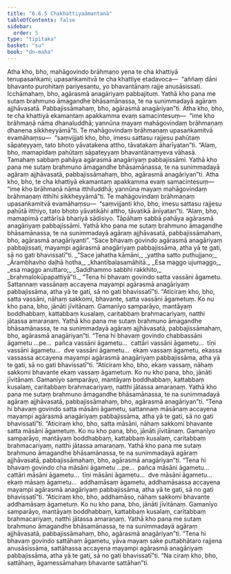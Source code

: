 ```yaml
---
title: "6.6.5 Chakhattiyaāmantanā"
tableOfContents: false
sidebar:
  order: 5
type: "tipitaka"
basket: "su"
book: "dn-maha"
---
```



<DynamicBreadcrumb />

<Division number="322" book="dn-maha">

<Paragraph number="726" book="dn-maha">
Atha kho, bho, mahāgovindo brāhmaṇo yena te cha khattiyā tenupasaṅkami; upasaṅkamitvā te cha khattiye etadavoca—  “aññaṃ dāni bhavanto purohitaṃ pariyesantu, yo bhavantānaṃ rajje anusāsissati. Icchāmahaṃ, bho, agārasmā anagāriyaṃ pabbajituṃ. Yathā kho pana me sutaṃ brahmuno āmagandhe bhāsamānassa, te na sunimmadayā agāraṃ ajjhāvasatā. Pabbajissāmahaṃ, bho, agārasmā anagāriyan”ti. Atha kho, bho, te cha khattiyā ekamantaṃ apakkamma evaṃ samacintesuṃ—  “ime kho brāhmaṇā nāma dhanaluddhā; yannūna mayaṃ mahāgovindaṃ brāhmaṇaṃ dhanena sikkheyyāmā”ti. Te mahāgovindaṃ brāhmaṇaṃ upasaṅkamitvā evamāhaṃsu—  “saṃvijjati kho, bho, imesu sattasu rajjesu pahūtaṃ sāpateyyaṃ, tato bhoto yāvatakena attho, tāvatakaṃ āharīyatan”ti. “Alaṃ, bho, mamapidaṃ pahūtaṃ sāpateyyaṃ bhavantānaṃyeva vāhasā. Tamahaṃ sabbaṃ pahāya agārasmā anagāriyaṃ pabbajissāmi. Yathā kho pana me sutaṃ brahmuno āmagandhe bhāsamānassa, te na sunimmadayā agāraṃ ajjhāvasatā, pabbajissāmahaṃ, bho, agārasmā anagāriyan”ti. Atha kho, bho, te cha khattiyā ekamantaṃ apakkamma evaṃ samacintesuṃ—  “ime kho brāhmaṇā nāma itthiluddhā; yannūna mayaṃ mahāgovindaṃ brāhmaṇaṃ itthīhi sikkheyyāmā”ti. Te mahāgovindaṃ brāhmaṇaṃ upasaṅkamitvā evamāhaṃsu—  “saṃvijjanti kho, bho, imesu sattasu rajjesu pahūtā itthiyo, tato bhoto yāvatikāhi attho, tāvatikā ānīyatan”ti. “Alaṃ, bho, mamapimā cattārīsā bhariyā sādisiyo. Tāpāhaṃ sabbā pahāya agārasmā anagāriyaṃ pabbajissāmi. Yathā kho pana me sutaṃ brahmuno āmagandhe bhāsamānassa, te na sunimmadayā agāraṃ ajjhāvasatā, pabbajissāmahaṃ, bho, agārasmā anagāriyanti”.
</Paragraph>

</Division>
<Division number="323" book="dn-maha">

<Paragraph number="727" book="dn-maha">
“Sace bhavaṃ govindo agārasmā anagāriyaṃ pabbajissati, mayampi agārasmā anagāriyaṃ pabbajissāma, atha yā te gati, sā no gati bhavissatī”ti.
</Paragraph>

<Paragraph number="728" type="verses" book="dn-maha">
_“Sace jahatha kāmāni,_  
_yattha satto puthujjano;_  
_Ārambhavho daḷhā hotha,_  
_khantībalasamāhitā._  

</Paragraph>

<Paragraph number="729" type="verses" book="dn-maha">
_Esa maggo ujumaggo,_  
_esa maggo anuttaro;_  
_Saddhammo sabbhi rakkhito,_  
_brahmalokūpapattiyā”ti._  

</Paragraph>

<Paragraph number="730" book="dn-maha">
“Tena hi bhavaṃ govindo satta vassāni āgametu. Sattannaṃ vassānaṃ accayena mayampi agārasmā anagāriyaṃ pabbajissāma, atha yā te gati, sā no gati bhavissatī”ti.
</Paragraph>

<Paragraph number="731" book="dn-maha">
“Aticiraṃ kho, bho, satta vassāni, nāhaṃ sakkomi, bhavante, satta vassāni āgametuṃ. Ko nu kho pana, bho, jānāti jīvitānaṃ. Gamanīyo samparāyo, mantāyaṃ boddhabbaṃ, kattabbaṃ kusalaṃ, caritabbaṃ brahmacariyaṃ, natthi jātassa amaraṇaṃ. Yathā kho pana me sutaṃ brahmuno āmagandhe bhāsamānassa, te na sunimmadayā agāraṃ ajjhāvasatā, pabbajissāmahaṃ, bho, agārasmā anagāriyan”ti. “Tena hi bhavaṃ govindo chabbassāni āgametu …pe…  pañca vassāni āgametu…  cattāri vassāni āgametu…  tīṇi vassāni āgametu…  dve vassāni āgametu…  ekaṃ vassaṃ āgametu, ekassa vassassa accayena mayampi agārasmā anagāriyaṃ pabbajissāma, atha yā te gati, sā no gati bhavissatī”ti.
</Paragraph>

<Paragraph number="732" book="dn-maha">
“Aticiraṃ kho, bho, ekaṃ vassaṃ, nāhaṃ sakkomi bhavante ekaṃ vassaṃ āgametuṃ. Ko nu kho pana, bho, jānāti jīvitānaṃ. Gamanīyo samparāyo, mantāyaṃ boddhabbaṃ, kattabbaṃ kusalaṃ, caritabbaṃ brahmacariyaṃ, natthi jātassa amaraṇaṃ. Yathā kho pana me sutaṃ brahmuno āmagandhe bhāsamānassa, te na sunimmadayā agāraṃ ajjhāvasatā, pabbajissāmahaṃ, bho, agārasmā anagāriyan”ti. “Tena hi bhavaṃ govindo satta māsāni āgametu, sattannaṃ māsānaṃ accayena mayampi agārasmā anagāriyaṃ pabbajissāma, atha yā te gati, sā no gati bhavissatī”ti.
</Paragraph>

<Paragraph number="733" book="dn-maha">
“Aticiraṃ kho, bho, satta māsāni, nāhaṃ sakkomi bhavante satta māsāni āgametuṃ. Ko nu kho pana, bho, jānāti jīvitānaṃ. Gamanīyo samparāyo, mantāyaṃ boddhabbaṃ, kattabbaṃ kusalaṃ, caritabbaṃ brahmacariyaṃ, natthi jātassa amaraṇaṃ. Yathā kho pana me sutaṃ brahmuno āmagandhe bhāsamānassa, te na sunimmadayā agāraṃ ajjhāvasatā, pabbajissāmahaṃ, bho, agārasmā anagāriyan”ti.
</Paragraph>

<Paragraph number="734" book="dn-maha">
“Tena hi bhavaṃ govindo cha māsāni āgametu …pe…  pañca māsāni āgametu…  cattāri māsāni āgametu…  tīṇi māsāni āgametu…  dve māsāni āgametu…  ekaṃ māsaṃ āgametu…  addhamāsaṃ āgametu, addhamāsassa accayena mayampi agārasmā anagāriyaṃ pabbajissāma, atha yā te gati, sā no gati bhavissatī”ti.
</Paragraph>

<Paragraph number="735" book="dn-maha">
“Aticiraṃ kho, bho, addhamāso, nāhaṃ sakkomi bhavante addhamāsaṃ āgametuṃ. Ko nu kho pana, bho, jānāti jīvitānaṃ. Gamanīyo samparāyo, mantāyaṃ boddhabbaṃ, kattabbaṃ kusalaṃ, caritabbaṃ brahmacariyaṃ, natthi jātassa amaraṇaṃ. Yathā kho pana me sutaṃ brahmuno āmagandhe bhāsamānassa, te na sunimmadayā agāraṃ ajjhāvasatā, pabbajissāmahaṃ, bho, agārasmā anagāriyan”ti. “Tena hi bhavaṃ govindo sattāhaṃ āgametu, yāva mayaṃ sake puttabhātaro rajjena anusāsissāma, sattāhassa accayena mayampi agārasmā anagāriyaṃ pabbajissāma, atha yā te gati, sā no gati bhavissatī”ti. “Na ciraṃ kho, bho, sattāhaṃ, āgamessāmahaṃ bhavante sattāhan”ti.
</Paragraph>
</Division>